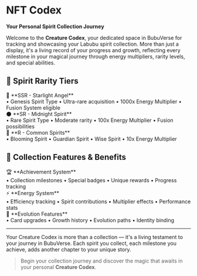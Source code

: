 # NFT Codex

<div style={{
  background: 'linear-gradient(135deg, rgba(251, 191, 36, 0.08), rgba(245, 158, 11, 0.08))',
  border: '1px solid rgba(251, 191, 36, 0.15)',
  borderRadius: '16px',
  padding: '32px 28px',
  marginTop: '24px',
  marginBottom: '32px'
}}>

**Your Personal Spirit Collection Journey**

Welcome to the **Creature Codex**, your dedicated space in BubuVerse for tracking and showcasing your Labubu spirit collection. More than just a display, it's a living record of your progress and growth, reflecting every milestone in your magical journey through energy multipliers, rarity levels, and special abilities.

</div>

## 🌟 Spirit Rarity Tiers

<div style={{ 
  display: 'grid', 
  gridTemplateColumns: 'repeat(auto-fit, minmax(280px, 1fr))', 
  gap: '16px', 
  margin: '24px 0' 
}}>

<div style={{
  background: 'rgba(251, 191, 36, 0.03)',
  border: '1px solid rgba(251, 191, 36, 0.1)',
  borderRadius: '12px',
  padding: '20px',
  transition: 'all 0.3s ease'
}}>
  <div style={{ fontSize: '18px', marginBottom: '8px' }}>🌠 **SSR - Starlight Angel**</div>
  <div style={{ fontSize: '14px', opacity: '0.8' }}>
    • Genesis Spirit Type
    • Ultra-rare acquisition
    • 1000x Energy Multiplier
    • Fusion System eligible
  </div>
</div>

<div style={{
  background: 'rgba(251, 191, 36, 0.03)',
  border: '1px solid rgba(251, 191, 36, 0.1)',
  borderRadius: '12px',
  padding: '20px',
  transition: 'all 0.3s ease'
}}>
  <div style={{ fontSize: '18px', marginBottom: '8px' }}>🌑 **SR - Midnight Spirit**</div>
  <div style={{ fontSize: '14px', opacity: '0.8' }}>
    • Rare Spirit Type
    • Moderate rarity
    • 100x Energy Multiplier
    • Fusion possibilities
  </div>
</div>

<div style={{
  background: 'rgba(251, 191, 36, 0.03)',
  border: '1px solid rgba(251, 191, 36, 0.1)',
  borderRadius: '12px',
  padding: '20px',
  transition: 'all 0.3s ease'
}}>
  <div style={{ fontSize: '18px', marginBottom: '8px' }}>🌸 **R - Common Spirits**</div>
  <div style={{ fontSize: '14px', opacity: '0.8' }}>
    • Blooming Spirit
    • Guardian Spirit
    • Wise Spirit
    • 10x Energy Multiplier
  </div>
</div>

</div>

## 🎯 Collection Features & Benefits

<div style={{ 
  display: 'grid', 
  gridTemplateColumns: 'repeat(auto-fit, minmax(300px, 1fr))', 
  gap: '16px', 
  margin: '24px 0' 
}}>

<div style={{
  background: 'rgba(251, 191, 36, 0.03)',
  border: '1px solid rgba(251, 191, 36, 0.1)',
  borderRadius: '12px',
  padding: '20px',
  transition: 'all 0.3s ease'
}}>
  <div style={{ fontSize: '20px', marginBottom: '8px' }}>🏆 **Achievement System**</div>
  <div style={{ fontSize: '14px', opacity: '0.8' }}>
    • Collection milestones
    • Special badges
    • Unique rewards
    • Progress tracking
  </div>
</div>

<div style={{
  background: 'rgba(251, 191, 36, 0.03)',
  border: '1px solid rgba(251, 191, 36, 0.1)',
  borderRadius: '12px',
  padding: '20px',
  transition: 'all 0.3s ease'
}}>
  <div style={{ fontSize: '20px', marginBottom: '8px' }}>⚡ **Energy System**</div>
  <div style={{ fontSize: '14px', opacity: '0.8' }}>
    • Efficiency tracking
    • Spirit contributions
    • Multiplier effects
    • Performance stats
  </div>
</div>

<div style={{
  background: 'rgba(251, 191, 36, 0.03)',
  border: '1px solid rgba(251, 191, 36, 0.1)',
  borderRadius: '12px',
  padding: '20px',
  transition: 'all 0.3s ease'
}}>
  <div style={{ fontSize: '20px', marginBottom: '8px' }}>🔄 **Evolution Features**</div>
  <div style={{ fontSize: '14px', opacity: '0.8' }}>
    • Card upgrades
    • Growth history
    • Evolution paths
    • Identity binding
  </div>
</div>

</div>

***

<div style={{
  background: 'linear-gradient(135deg, rgba(251, 191, 36, 0.05), rgba(245, 158, 11, 0.05))',
  borderLeft: '4px solid rgba(251, 191, 36, 0.4)',
  padding: '20px 24px',
  borderRadius: '0 12px 12px 0',
  margin: '24px 0'
}}>

Your Creature Codex is more than a collection — it's a living testament to your journey in BubuVerse. Each spirit you collect, each milestone you achieve, adds another chapter to your unique story.

> Begin your collection journey and discover the magic that awaits in your personal **Creature Codex**.

</div>